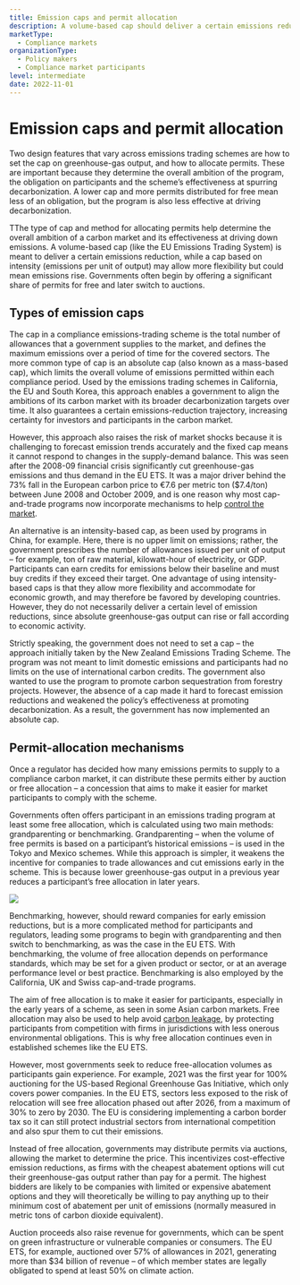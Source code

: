 ```yaml
---
title: Emission caps and permit allocation
description: A volume-based cap should deliver a certain emissions reduction, while a cap based on intensity may allow more flexibility but could mean emissions rise. Governments often begin by offering a significant share of permits for free and later switch to auctions.
marketType:
  - Compliance markets
organizationType:
  - Policy makers
  - Compliance market participants
level: intermediate
date: 2022-11-01
---
```


# Emission caps and permit allocation

Two design features that vary across emissions trading schemes are how to set the cap on greenhouse-gas output, and how to allocate permits. These are important because they determine the overall ambition of the program, the obligation on participants and the scheme’s effectiveness at spurring decarbonization. A lower cap and more permits distributed for free mean less of an obligation, but the program is also less effective at driving decarbonization.

<KeyMessage>
  TThe type of cap and method for allocating permits help determine the overall
  ambition of a carbon market and its effectiveness at driving down emissions. A
  volume-based cap (like the EU Emissions Trading System) is meant to deliver a
  certain emissions reduction, while a cap based on intensity (emissions per
  unit of output) may allow more flexibility but could mean emissions rise.
  Governments often begin by offering a significant share of permits for free
  and later switch to auctions.
</KeyMessage>

## Types of emission caps

The cap in a compliance emissions-trading scheme is the total number of allowances that a government supplies to the market, and defines the maximum emissions over a period of time for the covered sectors. The more common type of cap is an absolute cap (also known as a mass-based cap), which limits the overall volume of emissions permitted within each compliance period. Used by the emissions trading schemes in California, the EU and South Korea, this approach enables a government to align the ambitions of its carbon market with its broader decarbonization targets over time. It also guarantees a certain emissions-reduction trajectory, increasing certainty for investors and participants in the carbon market.

However, this approach also raises the risk of market shocks because it is challenging to forecast emission trends accurately and the fixed cap means it cannot respond to changes in the supply-demand balance. This was seen after the 2008-09 financial crisis significantly cut greenhouse-gas emissions and thus demand in the EU ETS. It was a major driver behind the 73% fall in the European carbon price to €7.6 per metric ton ($7.4/ton) between June 2008 and October 2009, and is one reason why most cap-and-trade programs now incorporate mechanisms to help [control the market](/factsheets/market-stability-mechanisms).

An alternative is an intensity-based cap, as been used by programs in China, for example. Here, there is no upper limit on emissions; rather, the government prescribes the number of allowances issued per unit of output – for example, ton of raw material, kilowatt-hour of electricity, or GDP. Participants can earn credits for emissions below their baseline and must buy credits if they exceed their target. One advantage of using intensity-based caps is that they allow more flexibility and accommodate for economic growth, and may therefore be favored by developing countries. However, they do not necessarily deliver a certain level of emission reductions, since absolute greenhouse-gas output can rise or fall according to economic activity.

Strictly speaking, the government does not need to set a cap – the approach initially taken by the New Zealand Emissions Trading Scheme. The program was not meant to limit domestic emissions and participants had no limits on the use of international carbon credits. The government also wanted to use the program to promote carbon sequestration from forestry projects. However, the absence of a cap made it hard to forecast emission reductions and weakened the policy’s effectiveness at promoting decarbonization. As a result, the government has now implemented an absolute cap.

## Permit-allocation mechanisms

Once a regulator has decided how many emissions permits to supply to a compliance carbon market, it can distribute these permits either by auction or free allocation – a concession that aims to make it easier for market participants to comply with the scheme.

Governments often offers participant in an emissions trading program at least some free allocation, which is calculated using two main methods: grandparenting or benchmarking. Grandparenting – when the volume of free permits is based on a participant’s historical emissions – is used in the Tokyo and Mexico schemes. While this approach is simpler, it weakens the incentive for companies to trade allowances and cut emissions early in the scheme. This is because lower greenhouse-gas output in a previous year reduces a participant’s free allocation in later years.

<Image src="permit-allocation-1.png" ratio={0} />

Benchmarking, however, should reward companies for early emission reductions, but is a more complicated method for participants and regulators, leading some programs to begin with grandparenting and then switch to benchmarking, as was the case in the EU ETS. With benchmarking, the volume of free allocation depends on performance standards, which may be set for a given product or sector, or at an average performance level or best practice. Benchmarking is also employed by the California, UK and Swiss cap-and-trade programs.

The aim of free allocation is to make it easier for participants, especially in the early years of a scheme, as seen in some Asian carbon markets. Free allocation may also be used to help avoid [carbon leakage](/factsheets/carbon-leakage), by protecting participants from competition with firms in jurisdictions with less onerous environmental obligations. This is why free allocation continues even in established schemes like the EU ETS.

However, most governments seek to reduce free-allocation volumes as participants gain experience. For example, 2021 was the first year for 100% auctioning for the US-based Regional Greenhouse Gas Initiative, which only covers power companies. In the EU ETS, sectors less exposed to the risk of relocation will see free allocation phased out after 2026, from a maximum of 30% to zero by 2030. The EU is considering implementing a carbon border tax so it can still protect industrial sectors from international competition and also spur them to cut their emissions.

Instead of free allocation, governments may distribute permits via auctions, allowing the market to determine the price. This incentivizes cost-effective emission reductions, as firms with the cheapest abatement options will cut their greenhouse-gas output rather than pay for a permit. The highest bidders are likely to be companies with limited or expensive abatement options and they will theoretically be willing to pay anything up to their minimum cost of abatement per unit of emissions (normally measured in metric tons of carbon dioxide equivalent).

Auction proceeds also raise revenue for governments, which can be spent on green infrastructure or vulnerable companies or consumers. The EU ETS, for example, auctioned over 57% of allowances in 2021, generating more than $34 billion of revenue – of which member states are legally obligated to spend at least 50% on climate action.
